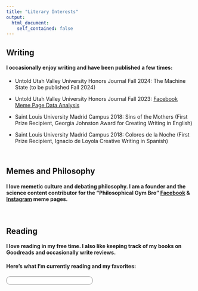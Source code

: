 ```yaml
---
title: "Literary Interests"
output:
  html_document:
    self_contained: false
---
```

## Writing

#### I occasionally enjoy writing and have been published a few times:

- Untold Utah Valley University Honors Journal Fall 2024: The Machine State (to be published Fall 2024)

- Untold Utah Valley University Honors Journal Fall 2023: [Facebook Meme Page Data Analysis](https://www.uvu.edu/untold/archive.html)

- Saint Louis University Madrid Campus 2018: Sins of the Mothers (First Prize Recipient, Georgia Johnston Award for Creating Writing in English)

- Saint Louis University Madrid Campus 2018: Colores de la Noche (First Prize Recipient, Ignacio de Loyola Creative Writing in Spanish)

<br>


## Memes and Philosophy

#### I love memetic culture and debating philosophy. I am a founder and the science content contributor for the “Philosophical Gym Bro” [Facebook](https://www.facebook.com/GymKingSadBoi/) & [Instagram](https://www.instagram.com/philosophicalgymbro/) meme pages.
<br>

## Reading

#### I love reading in my free time. I also like keeping track of my books on Goodreads and occasionally write reviews.

#### Here's what I'm currently reading and my favorites:

<!-- Flexbox container for both widgets -->
<div style="display: flex; justify-content: space-between; align-items: flex-start;">

  <!-- Currently Reading Widget on the left -->
  <div style="flex: 1 1 45%; margin-right: 20px;">
  <!-- Apply border directly to the widget container -->
    <div style="border: 1px solid gray; border-radius: 10px; padding: 10px; background-color: #FFFFFF;">
  <div id="gr_custom_widget_1729415152"></div>

  <script src="https://www.goodreads.com/review/custom_widget/28511839.Austen's%20bookshelf:%20currently-reading?cover_position=left&cover_size=small&num_books=5&order=a&shelf=currently-reading&show_author=1&show_cover=1&show_rating=1&show_review=1&show_tags=1&show_title=1&sort=date_added&widget_bg_color=FFFFFF&widget_bg_transparent=&widget_border_width=1&widget_id=1729740106&widget_text_color=000000&widget_title_size=medium&widget_width=medium" type="text/javascript" charset="utf-8"></script>
  </div>
  </div>

  <!-- Favorite Books Widget on the right -->
  <div style="flex: 1 1 45%; margin-left: 20px;">
  <!-- Goodreads Grid Widget for Favorites -->
    <style type="text/css" media="screen">
      .gr_grid_container {
        display: flex;
        flex-wrap: wrap;
      }
      .gr_grid_book_container {
        float: left;
        width: 39px;
        height: 60px;
        padding: 0px;
        overflow: hidden;
        margin-right: 10px;
      }
    </style>

  <div id="gr_grid_widget_1729740317"></div>

  <script src="https://www.goodreads.com/review/grid_widget/28511839.Favorites?cover_size=medium&hide_link=&hide_title=&num_books=50&order=a&shelf=favorites&sort=author&widget_id=1729742371" type="text/javascript" charset="utf-8"></script>
  </div>

</div>

